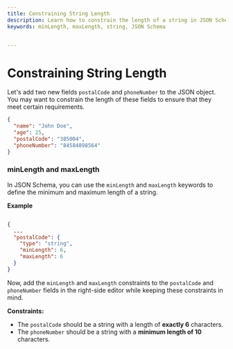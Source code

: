 ```yaml
---
title: Constraining String Length
description: Learn how to constrain the length of a string in JSON Schema.
keywords: minLength, maxLength, string, JSON Schema


---
```

# Constraining String Length

Let's add two new fields `postalCode` and `phoneNumber` to the JSON object. You may want to constrain the length of these fields to ensure that they meet certain requirements.

```json highlightLineStart={4} highlightLineEnd={5}
{
  "name": "John Doe",
  "age": 25,
  "postalCode": "385004",
  "phoneNumber": "84584898564"
}
```

### minLength and maxLength

In JSON Schema, you can use the `minLength` and `maxLength` keywords to define the minimum and maximum length of a string.

**Example**

```json

{
  ...
  "postalCode": {
    "type": "string",
    "minLength": 6,
    "maxLength": 6
  }
}
```

Now, add the `minLength` and `maxLength` constraints to the `postalCode` and `phoneNumber` fields in the right-side editor while keeping these constraints in mind.

**Constraints:**
- The `postalCode` should be a string with a length of **exactly 6** characters. 
- The `phoneNumber` should be a string with a **minimum length of 10** characters.
